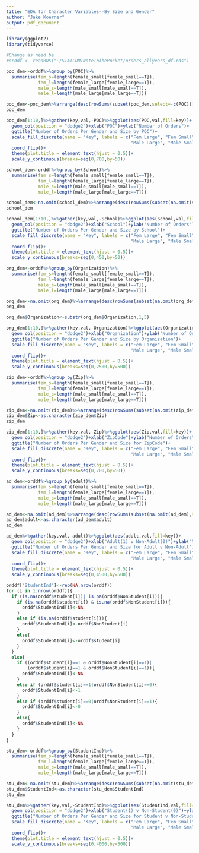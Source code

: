```yaml
---
title: "EDA for Character Variables--By Size and Gender"
author: "Jake Koerner"
output: pdf_document
---
```


```r
library(ggplot2)
library(tidyverse)

#Change as need be
#orddf <- readRDS("~/STATCOM/NoteInThePocket/orders_allyears_df.rds")
```

\textbf{Count of Orders for Gender, Size by POC:}

```r
poc_dem<-orddf%>%group_by(POC)%>%
  summarise(fem_s=length(female_small[female_small==T]),
            fem_l=length(female_large[female_large==T]),
            male_s=length(male_small[male_small==T]),
            male_l=length(male_large[male_large==T]))

poc_dem<-poc_dem%>%arrange(desc(rowSums(subset(poc_dem,select=-c(POC)))))
poc_dem

poc_dem[1:10,]%>%gather(key,val,-POC)%>%ggplot(aes(POC,val,fill=key))+
  geom_col(position = "dodge2")+xlab("POC")+ylab("Number of Orders")+
  ggtitle("Number of Orders Per Gender and Size by POC")+
  scale_fill_discrete(name = "Key", labels = c("Fem Large", "Fem Small", 
                                               "Male Large", "Male Small"))+
  coord_flip()+
  theme(plot.title = element_text(hjust = 0.5))+
  scale_y_continuous(breaks=seq(0,700,by=50))
```

\newpage

\textbf{Count of Orders for Gender, Size by School:}

```r
school_dem<-orddf%>%group_by(School)%>%
  summarise(fem_s=length(female_small[female_small==T]),
            fem_l=length(female_large[female_large==T]),
            male_s=length(male_small[male_small==T]),
            male_l=length(male_large[male_large==T]))

school_dem<-na.omit(school_dem)%>%arrange(desc(rowSums(subset(na.omit(school_dem),select=-c(School)))))
school_dem

school_dem[1:10,]%>%gather(key,val,-School)%>%ggplot(aes(School,val,fill=key))+
  geom_col(position = "dodge2")+xlab("School")+ylab("Number of Orders")+
  ggtitle("Number of Orders Per Gender and Size by School")+
  scale_fill_discrete(name = "Key", labels = c("Fem Large", "Fem Small", 
                                               "Male Large", "Male Small"))+
  coord_flip()+
  theme(plot.title = element_text(hjust = 0.5))+
  scale_y_continuous(breaks=seq(0,450,by=50))
```

\newpage

\textbf{Count of Orders for Gender, Size by Organization:}

```r
org_dem<-orddf%>%group_by(Organization)%>%
  summarise(fem_s=length(female_small[female_small==T]),
            fem_l=length(female_large[female_large==T]),
            male_s=length(male_small[male_small==T]),
            male_l=length(male_large[male_large==T]))

org_dem<-na.omit(org_dem)%>%arrange(desc(rowSums(subset(na.omit(org_dem),select=-c(Organization)))))
org_dem

org_dem$Organization<-substr(org_dem$Organization,1,5)

org_dem[1:10,]%>%gather(key,val,-Organization)%>%ggplot(aes(Organization,val,fill=key))+
  geom_col(position = "dodge2")+xlab("Organization")+ylab("Number of Orders")+
  ggtitle("Number of Orders Per Gender and Size by Organization")+
  scale_fill_discrete(name = "Key", labels = c("Fem Large", "Fem Small", 
                                               "Male Large", "Male Small"))+
  coord_flip()+
  theme(plot.title = element_text(hjust = 0.5))+
  scale_y_continuous(breaks=seq(0,2500,by=500))
```

\newpage

\textbf{Count of Orders for Gender, Size by ZipCode:}

```r
zip_dem<-orddf%>%group_by(Zip)%>%
  summarise(fem_s=length(female_small[female_small==T]),
            fem_l=length(female_large[female_large==T]),
            male_s=length(male_small[male_small==T]),
            male_l=length(male_large[male_large==T]))

zip_dem<-na.omit(zip_dem)%>%arrange(desc(rowSums(subset(na.omit(zip_dem),select=-c(Zip)))))
zip_dem$Zip<-as.character(zip_dem$Zip)
zip_dem

zip_dem[1:10,]%>%gather(key,val,-Zip)%>%ggplot(aes(Zip,val,fill=key))+
  geom_col(position = "dodge2")+xlab("ZipCode")+ylab("Number of Orders")+
  ggtitle("Number of Orders Per Gender and Size for ZipCode")+
  scale_fill_discrete(name = "Key", labels = c("Fem Large", "Fem Small", 
                                               "Male Large", "Male Small"))+
  coord_flip()+
  theme(plot.title = element_text(hjust = 0.5))+
  scale_y_continuous(breaks=seq(0,700,by=50))
```

\newpage

\textbf{Count of Orders for Gender, Size by Adult v Non-Adult:}

```r
ad_dem<-orddf%>%group_by(adult)%>%
  summarise(fem_s=length(female_small[female_small==T]),
            fem_l=length(female_large[female_large==T]),
            male_s=length(male_small[male_small==T]),
            male_l=length(male_large[male_large==T]))

ad_dem<-na.omit(ad_dem)%>%arrange(desc(rowSums(subset(na.omit(ad_dem),select=-c(adult)))))
ad_dem$adult<-as.character(ad_dem$adult)
ad_dem

ad_dem%>%gather(key,val,-adult)%>%ggplot(aes(adult,val,fill=key))+
  geom_col(position = "dodge2")+xlab("Adult(1) v Non-Adult(0)")+ylab("Number of Orders")+
  ggtitle("Number of Orders Per Gender and Size for Adult v Non-Adult")+
  scale_fill_discrete(name = "Key", labels = c("Fem Large", "Fem Small", 
                                               "Male Large", "Male Small"))+
  coord_flip()+
  theme(plot.title = element_text(hjust = 0.5))+
  scale_y_continuous(breaks=seq(0,4500,by=500))
```

\newpage

\textbf{Count of Orders for Gender, Size by Student v Non-Student:}

```r
orddf["StudentInd"]<-rep(NA,nrow(orddf))
for (i in 1:nrow(orddf)){
  if (is.na(orddf$student[i])| is.na(orddf$NonStudent[i])){
    if (is.na(orddf$student[i]) & is.na(orddf$NonStudent[i])){
      orddf$StudentInd[i]<-NA
    }
    else if (is.na(orddf$student[i])){
      orddf$StudentInd[i]<-orddf$NonStudent[i]
    }
    else{
      orddf$StudentInd[i]<-orddf$student[i]
    }
  }
  else{
    if ((orddf$student[i]==1 & orddf$NonStudent[i]==1)| 
        (orddf$student[i]==1 & orddf$NonStudent[i]==1)){
      orddf$StudentInd[i]<-NA
    }
    else if (orddf$student[i]==1|orddf$NonStudent[i]==0){
      orddf$StudentInd[i]<-1
    }
    else if (orddf$student[i]==0|orddf$NonStudent[i]==1){
      orddf$StudentInd[i]<-0
    }
    else{
      orddf$StudentInd[i]<-NA
    }
  }
}

stu_dem<-orddf%>%group_by(StudentInd)%>%
  summarise(fem_s=length(female_small[female_small==T]),
            fem_l=length(female_large[female_large==T]),
            male_s=length(male_small[male_small==T]),
            male_l=length(male_large[male_large==T]))

stu_dem<-na.omit(stu_dem)%>%arrange(desc(rowSums(subset(na.omit(stu_dem),select=-c(StudentInd)))))
stu_dem$StudentInd<-as.character(stu_dem$StudentInd)
stu_dem

stu_dem%>%gather(key,val,-StudentInd)%>%ggplot(aes(StudentInd,val,fill=key))+
  geom_col(position = "dodge2")+xlab("Student(1) v Non-Student(0)")+ylab("Number of Orders")+
  ggtitle("Number of Orders Per Gender and Size for Student v Non-Student")+
  scale_fill_discrete(name = "Key", labels = c("Fem Large", "Fem Small", 
                                               "Male Large", "Male Small"))+
  coord_flip()+
  theme(plot.title = element_text(hjust = 0.5))+
  scale_y_continuous(breaks=seq(0,4000,by=500))
```